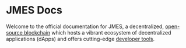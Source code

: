 
# JMES Docs

Welcome to the official documentation for JMES, a decentralized, [open-source blockchain](https://github.com/jmesworld/core) which hosts a vibrant ecosystem of decentralized applications (dApps) and offers cutting-edge [developer tools](./develop/which-tools.mdx).

<CardSection cards={homeCards} />
